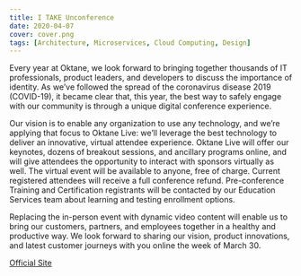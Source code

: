```yaml
---
title: I TAKE Unconference
date: 2020-04-07
cover: cover.png
tags: [Architecture, Microservices, Cloud Computing, Design]
---
```


Every year at Oktane, we look forward to bringing together thousands of IT professionals, product leaders, and developers to discuss the importance of identity. As we’ve followed the spread of the coronavirus disease 2019 (COVID-19), it became clear that, this year, the best way to safely engage with our community is through a unique digital conference experience.   

Our vision is to enable any organization to use any technology, and we’re applying that focus to Oktane Live: we’ll leverage the best technology to deliver an innovative, virtual attendee experience. Oktane Live will offer our keynotes, dozens of breakout sessions, and ancillary programs online, and will give attendees the opportunity to interact with sponsors virtually as well. The virtual event will be available to anyone, free of charge. Current registered attendees will receive a full conference refund. Pre-conference Training and Certification registrants will be contacted by our Education Services team about learning and testing enrollment options.   

Replacing the in-person event with dynamic video content will enable us to bring our customers, partners, and employees together in a healthy and productive way. We look forward to sharing our vision, product innovations, and latest customer journeys with you online the week of March 30.   

<!-- Links -->
[Official Site](https://www.oktane20.com/)
